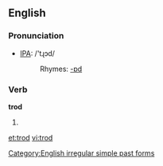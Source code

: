 ==English==

===Pronunciation===
*[[w:IPA|IPA]]: /'tɻɔd/
*:Rhymes: [[Rhymes:English:-ɒd|-ɒd]]

===Verb===
'''trod'''
# {{simple past of|tread}}

[[Category:English irregular simple past forms]]

[[et:trod]]
[[vi:trod]]